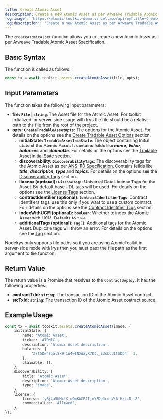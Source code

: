 ```yaml
---
title: Create Atomic Asset
desccription: Create a new Atomic Asset as per Arweave Tradable Atomic Asset Specification.
'og:image': 'https://atomic-toolkit-demo.vercel.app/api/og?title=Create%20Atomic%20Asset'
'og:description': 'Create a new Atomic Asset as per Arweave Tradable Atomic Asset Specification.'
---
```


The `createAtomicAsset` function allows you to create a new Atomic Asset as per Arweave Tradable Atomic Asset Specification.

## Basic Syntax

The function is called as follows:

```ts
const tx = await toolkit.assets.createAtomicAsset(file, opts);
```

## Input Parameters

The function takes the following input parameters:

-   **file: `File` | `string`**: The Asset file for the Atomic Asset. For toolkit initialized for server-side usage with Irys the file should be a relative path to the file from the root of the project.
-   **opts: `CreateTradableAssetOpts`**: The options for the Atomic Asset. For details on the options see the [Create Tradable Asset Options](/types-reference/atomic-asset#create-atomic-asset-options) section.
    -   **initialState: `TradableAssetInitState`**: The object containing Initial state of the Atomic Asset. It contains feilds like **_name_**, **_ticker_**, **_balances_** and **_claimable_**. For details on the options see the [Tradable Asset Initial State](/types-reference/atomic-asset#initial-state) section.
    -   **discoverability: `DiscoverabilityTags`**: The discoverability tags for the Atomic Asset as per [ANS-110 Specification](https://specs.arweave.dev/#/view/SYHBhGAmBo6fgAkINNoRtumOzxNB8-JFv2tPhBuNk5c). Contains feilds like **_title_**, **_description_**, **_type_** and **_topics_**. For details on the options see the [Discoverability Tags](/types-reference/tags/discoverability) section.
    -   **license (optional): `LicenseTags`**: Universal Data License Tags for the Asset. By default base UDL tags will be used. For details on the options see the [License Tags](/types-reference/tags/udl) section.
    -   **contractIdentifier (optional): `ContractIdentifierTags`**: Contract Identifiers tags. use this only if you want to use a custom contract. Fo r details on the options see the [Contract Identifier Tags](/types-reference/tags/contract-identifiers) section.
    -   **indexWithUCM (optional): `boolean`**: Whether to index the Atomic Asset with UCM. Defaults to `true`.
    -   **additionalTags (optional): `Tag[]`**: Additional tags for the Atomic Asset. Duplicate tags will throw an error. For details on the options see the [Tag](/types-reference/atomic-asset#tag-type) section.

<Note>
    NodeIrys only supports file paths so if you are using AtomicToolkit in
    server-side mode with Irys then you must pass the file path as the first
    argument to the function.
</Note>

## Return Value

The return value is a Promise that resolves to the `ContractDeploy`. It has the following properties:

-   **contractTxId: `string`**: The transaction ID of the Atomic Asset contract.
-   **srcTxId: `string`**: The transaction ID of the Atomic Asset contract source.

## Example Usage

```ts
const tx = await toolkit.assets.createAtomicAsset(image, {
    initialState: {
        name: 'Atomic Asset',
        ticker: 'ATOMIC',
        description: 'Atomic Asset description',
        balances: {
            'Z7t5Dw42qalSx9-1u4wINXWayX7Ktu_i3sbc31tSDb4': 1,
        },
        claimable: [],
    },
    discoverability: {
        title: 'Atomic Asset',
        description: 'Atomic Asset description',
        type: 'image',
    },
    license: {
        license: 'yRj4a5KMctX_uOmKWCFJIjmY8DeJcusVk6-HzLiM_t8',
        commercialUse: 'Allowed',
    },
});
```

